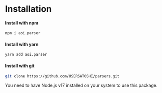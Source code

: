# Installation

#### Install with npm

```sh copy
npm i aoi.parser
```

#### Install with yarn

```sh copy
yarn add aoi.parser
```

#### Install with git

```sh copy
git clone https://github.com/USERSATOSHI/parsers.git
```


<Callout type="info" emoji="ℹ️">
    You need to have Node.js v17 installed on your system to use this package.
</Callout>
